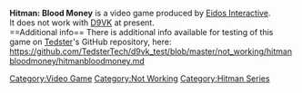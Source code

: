 <strong>Hitman: Blood Money</strong> is a video game produced by [[Eidos Interactive]].
<br />
It does not work with [[D9VK]] at present.
<br />
==Additional info==
There is additional info available for testing of this game on [[User:Tedster|Tedster]]'s GitHub repository, here:
<br />
https://github.com/TedsterTech/d9vk_test/blob/master/not_working/hitmanbloodmoney/hitmanbloodmoney.md

[[Category:Video Game]]
[[Category:Not Working]]
[[Category:Hitman Series]]
